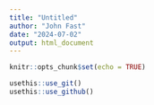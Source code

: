 ```yaml
---
title: "Untitled"
author: "John Fast"
date: "2024-07-02"
output: html_document
---
```


```r
knitr::opts_chunk$set(echo = TRUE)
```

```r

usethis::use_git()
usethis::use_github()





```
